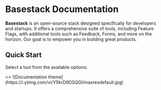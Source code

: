 # Basestack Documentation

**Basestack** is an open-source stack designed specifically for developers and startups. It offers a comprehensive suite of tools, including Feature Flags, with additional tools such as Feedback, Forms, and more on the horizon. Our goal is to empower you in building great products.

## Quick Start


Select a tool from the available options:

<Cards num={2}>
  <Card
    icon={null}
    image
    arrow
    title="Feature Flags"
    href="/feature-flags/quick-start"
  >
    <>
      ![Documentation
      theme](https://i.ytimg.com/vi/Y5krD9DSQGI/maxresdefault.jpg)
    </>
  </Card>
</Cards>

